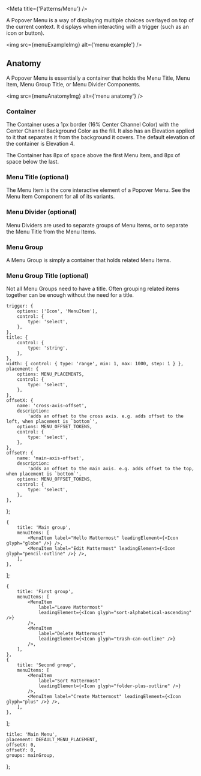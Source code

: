 

<Meta title={'Patterns/Menu'} />

<Title>Popover Menu</Title>

<Subtitle>
    A Popover Menu is a way of displaying multiple choices overlayed on top of the current context.
    It displays when interacting with a trigger (such as an icon or button).
</Subtitle>

<img src={menuExampleImg} alt={'menu example'} />

## Anatomy

A Popover Menu is essentially a container that holds the Menu Title, Menu Item, Menu Group Title, or Menu Divider Components.

<img src={menuAnatomyImg} alt={'menu anatomy'} />

### Container

The Container uses a 1px border (16% Center Channel Color) with the Center Channel Background Color as the fill.
It also has an Elevation applied to it that separates it from the background it covers. The default elevation of the container is Elevation 4.

The Container has 8px of space above the first Menu Item, and 8px of space below the last.

### Menu Title (optional)

The Menu Item is the core interactive element of a Popover Menu. See the Menu Item Component for all of its variants.

### Menu Divider (optional)

Menu Dividers are used to separate groups of Menu Items, or to separate the Menu Title from the Menu Items.

### Menu Group

A Menu Group is simply a container that holds related Menu Items.

### Menu Group Title (optional)

Not all Menu Groups need to have a title. Often grouping related items together can be enough without the need for a title.

    trigger: {
        options: ['Icon', 'MenuItem'],
        control: {
            type: 'select',
        },
    },
    title: {
        control: {
            type: 'string',
        },
    },
    width: { control: { type: 'range', min: 1, max: 1000, step: 1 } },
    placement: {
        options: MENU_PLACEMENTS,
        control: {
            type: 'select',
        },
    },
    offsetX: {
        name: 'cross-axis-offset',
        description:
            'adds an offset to the cross axis. e.g. adds offset to the left, when placement is `bottom`',
        options: MENU_OFFSET_TOKENS,
        control: {
            type: 'select',
        },
    },
    offsetY: {
        name: 'main-axis-offset',
        description:
            'adds an offset to the main axis. e.g. adds offset to the top, when placement is `bottom`',
        options: MENU_OFFSET_TOKENS,
        control: {
            type: 'select',
        },
    },
};

    {
        title: 'Main group',
        menuItems: [
            <MenuItem label="Hello Mattermost" leadingElement={<Icon glyph="globe" />} />,
            <MenuItem label="Edit Mattermost" leadingElement={<Icon glyph="pencil-outline" />} />,
        ],
    },
];

    {
        title: 'First group',
        menuItems: [
            <MenuItem
                label="Leave Mattermost"
                leadingElement={<Icon glyph="sort-alphabetical-ascending" />}
            />,
            <MenuItem
                label="Delete Mattermost"
                leadingElement={<Icon glyph="trash-can-outline" />}
            />,
        ],
    },
    {
        title: 'Second group',
        menuItems: [
            <MenuItem
                label="Sort Mattermost"
                leadingElement={<Icon glyph="folder-plus-outline" />}
            />,
            <MenuItem label="Create Mattermost" leadingElement={<Icon glyph="plus" />} />,
        ],
    },
];

    title: 'Main Menu',
    placement: DEFAULT_MENU_PLACEMENT,
    offsetX: 0,
    offsetY: 0,
    groups: mainGroup,
};

<ArgsTable of={Menu} />

<Canvas hidden>
    <Story name="default" args={menuArgs} argTypes={menuArgTypes}>
        {(args) => {
            const [isVisible, setIsVisible] = useState(false);
            const reference = useRef(null);
            function toggleVisible() {
                console.log('#### toggle visible');
                setIsVisible(!isVisible);
            }
            const trigger = {
                element: <IconButton
                        icon={'menu'}
                        onClick={toggleVisible}
                        ref={reference}
                        toggled={isVisible}
                    />,
                ref: reference,
            }
            return (
                <Menu
                    {...args}
                    trigger={trigger}
                    isVisible={isVisible}
                />
            );
        }}
    </Story>
    <Story name="submenu" args={menuArgs} argTypes={menuArgTypes}>
        {(args) => {
            const [isMenuVisible, setMenuVisible] = useState(false);
            const [isSubMenuVisible, setSubMenuVisible] = useState(false);
            const buttonReference = useRef(null);
            const menuItemReference = useRef(null);
            function toggleMenu() {
                console.log('#### toggle menu');
                setMenuVisible(!isMenuVisible);
            }
            function toggleSubmenu() {
                console.log('#### toggle submenu');
                setSubMenuVisible(!isSubMenuVisible);
            }
            const menuTrigger = {
                element: <IconButton
                        icon={'menu'}
                        onClick={toggleMenu}
                        ref={buttonReference}
                        toggled={isMenuVisible}
                    />,
                ref: buttonReference,
            }
            const subMenuTrigger = {
                element: <MenuItem
                        leadingElement={<Icon glyph='menu'/>}
                        label='Open submenu'
                        onMouseEnter={toggleSubmenu}
                        onMouseLeave={toggleSubmenu}
                        ref={menuItemReference}
                    />,
                ref: menuItemReference,
            }
            const menuGroup = [
                {
                    title: 'First group',
                    menuItems: [
                        <MenuItem label='Leave Mattermost' leadingElement={<Icon glyph='sort-alphabetical-ascending'/>}/>,
                        <MenuItem label='Delete Mattermost' leadingElement={<Icon glyph='trash-can-outline'/>}/>,
                        subMenuTrigger.element,
                    ]
                },
            ]
            const submenuGroup = [
                {
                    title: 'Second group',
                    menuItems: [
                        <MenuItem label='Sort Mattermost' leadingElement={<Icon glyph='folder-plus-outline'/>}/>,
                        <MenuItem label='Create Mattermost' leadingElement={<Icon glyph='plus'/>}/>
                    ]
                },
            ]

            return (
                <>
                    <Menu
                        {...args}
                        trigger={menuTrigger}
                        isVisible={isMenuVisible}
                        groups={menuGroup}
                    />
                    <Menu
                        {...args}
                        trigger={subMenuTrigger}
                        isVisible={isSubMenuVisible}
                        groups={submenuGroup}
                    />
                </>
            );
        }}
    </Story>

</Canvas>
